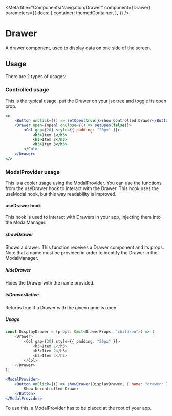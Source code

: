 
<Meta
    title="Components/Navigation/Drawer"
    component={Drawer}
    parameters={{
        docs: {
            container: themedContainer,
        },
    }}
/>

# Drawer

A drawer component, used to display data on one side of the screen.

<Canvas>
    <ModalProvider>
        <DrawerTypes />
    </ModalProvider>
</Canvas>

## Usage

There are 2 types of usages:

### Controlled usage

This is the typical usage, put the Drawer on your jsx tree and toggle its open prop.

```jsx
<>
    <Button onClick={() => setOpen(true)}>Show Controlled Drawer</Button>
    <Drawer open={open} onClose={() => setOpen(false)}>
        <Col gap={20} style={{ padding: "20px" }}>
            <h3>Item 1</h3>
            <h3>Item 2</h3>
            <h3>Item 3</h3>
        </Col>
    </Drawer>
</>
```

<Canvas>
    <Row justifyContent="center">
        <ShowControlledDrawer />
    </Row>
</Canvas>

### ModalProvider usage

This is a cooler usage using the ModalProvider. You can use the functions from the useDrawer hook to interact with the Drawer. This hook uses the useModal hook, but this way readability is improved.

#### useDrawer hook

This hook is used to interact with Drawers in your app, injecting them into the ModalManager.

##### showDrawer

Shows a drawer. This function receives a Drawer component and its props. Note that a name must be provided in order to identify the Drawer in the ModalManager.

##### hideDrawer

Hides the Drawer with the name provided.

##### isDrawerActive

Returns true if a Drawer with the given name is open

##### Usage

```typescript jsx
const DisplayDrawer = (props: Omit<DrawerProps, "children">) => (
    <Drawer>
        <Col gap={20} style={{ padding: "20px" }}>
            <h3>Item 1</h3>
            <h3>Item 2</h3>
            <h3>Item 3</h3>
        </Col>
    </Drawer>
);
```

```jsx
<ModalProvider>
    <Button onClick={() => showDrawer(DisplayDrawer, { name: "drawer" })}>
        Show Uncontrolled Drawer
    </Button>
</ModalProvider>
```

<Canvas>
    <ModalProvider>
        <Row justifyContent="center">
            <ShowUncontrolledDrawer />
        </Row>
    </ModalProvider>
</Canvas>

To use this, a ModalProvider has to be placed at the root of your app.
